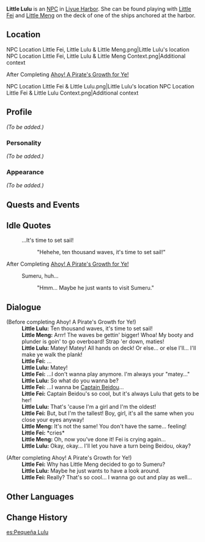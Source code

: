 {{Meta
<!-- REMOVE THIS TEMPLATE AFTER ADDING MISSING INFO -->
|missing_NPC_profile  = yes
}}
{{Character Infobox
|image            = NPC Little Lulu.png
|region           = Liyue
|type             = NPC
}}
'''Little Lulu''' is an [[NPC]] in [[Liyue Harbor]]. She can be found playing with [[Little Fei]] and [[Little Meng]] on the deck of one of the ships anchored at the harbor.

==Location==
<gallery>
NPC Location Little Fei, Little Lulu & Little Meng.png|Little Lulu's location
NPC Location Little Fei, Little Lulu & Little Meng Context.png|Additional context
</gallery>

;After Completing [[Ahoy! A Pirate's Growth for Ye!]]
<gallery>
NPC Location Little Fei & Little Lulu.png|Little Lulu's location
NPC Location Little Fei & Little Lulu Context.png|Additional context
</gallery>

==Profile==
<!-- detailed story/lore information goes here -->
''(To be added.)''

===Personality===
''(To be added.)''

===Appearance===
''(To be added.)''

==Quests and Events==
{{Quests and Events
|Blazin' Trails (Part 2) = as part of [[Xinyan]]'s mirage
}}

==Idle Quotes==
{{Dialogue start}}
: {{DIcon|Idle}} ...It's time to set sail!
:: {{A|VO Little Lulu 01.ogg}} "Hehehe, ten thousand waves, it's time to set sail!"
{{Dialogue end}}

;After Completing [[Ahoy! A Pirate's Growth for Ye!]]
{{Dialogue start}}
: {{DIcon|Idle}} Sumeru, huh...
:: {{A|VO Little Lulu 02.ogg}} "Hmm... Maybe he just wants to visit Sumeru."
{{Dialogue end}}

==Dialogue==
{{Dialogue start}}
;(Before completing Ahoy! A Pirate's Growth for Ye!)
:'''Little Lulu:''' Ten thousand waves, it's time to set sail!
:'''Little Meng:''' Arrr! The waves be gettin' bigger! Whoa! My booty and plunder is goin' to go overboard! Strap 'er down, maties!
:'''Little Lulu:''' Matey! Matey! All hands on deck! Or else... or else I'll... I'll make ye walk the plank!
:'''Little Fei:''' ...
:'''Little Lulu:''' Matey!
:'''Little Fei:''' ...I don't wanna play anymore. I'm always your "matey..."
:'''Little Lulu:''' So what do you wanna be?
:'''Little Fei:''' ...I wanna be [[Beidou|Captain Beidou]]...
:'''Little Fei:''' Captain Beidou's so cool, but it's always Lulu that gets to be her!
:'''Little Lulu:''' That's 'cause I'm a girl and I'm the oldest!
:'''Little Fei:''' But, but I'm the tallest! Boy, girl, it's all the same when you close your eyes anyway!
:'''Little Meng:''' It's not the same! You don't have the same... feeling!
:'''Little Fei:''' *cries*
:'''Little Meng:''' Oh, now you've done it! Fei is crying again...
:'''Little Lulu:''' Okay, okay... I'll let you have a turn being Beidou, okay?

;(After completing Ahoy! A Pirate's Growth for Ye!)
:'''Little Fei:''' Why has Little Meng decided to go to Sumeru?
:'''Little Lulu:''' Maybe he just wants to have a look around.
:'''Little Fei:''' Really? That's so cool... I wanna go out and play as well...
{{Dialogue end}}

==Other Languages==
{{Other Languages
|default_hidden = 1
|en      = Little Lulu
|zhs     = 璐璐
|zhs_rm  = Lùlù
|zht     = 璐璐
|zht_rm  = Lùlù
|ja      = ルル
|ja_rm   = Ruru
|ko      = 룰루
|ko_rm   = Rullu
|es      = Pequeña Lulu
|fr      = Lulu
|ru      = Малышка Лулу
|th      = หนูน้อย Lulu
|th_rm   = Nu Noi Lulu
|vi      = Lulu
|de      = Kleine Lulu
|id      = Little Lulu
|pt      = Pequena Lulu
|tr      = Minik Lulu
|it      = Piccola Lulu
}}

==Change History==
{{Change History|1.0}}

[[es:Pequeña Lulu]]